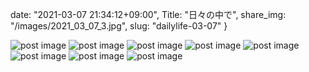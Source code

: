 date: "2021-03-07 21:34:12+09:00",
Title: "日々の中で",
share_img: "/images/2021_03_07_3.jpg",
slug: "dailylife-03-07"
}

<img src="/images/2021_03_07_1.jpg" alt="post image" />
<img src="/images/2021_03_07_2.jpg" alt="post image" />
<img src="/images/2021_03_07_3.jpg" alt="post image" />
<img src="/images/2021_03_07_4.jpg" alt="post image" />
<img src="/images/2021_03_07_5.jpg" alt="post image" />
<img src="/images/2021_03_13_11.jpg" alt="post image" />
<img src="/images/2021_03_13_12.jpg" alt="post image" />
<img src="/images/2021_03_13_13.jpg" alt="post image" />